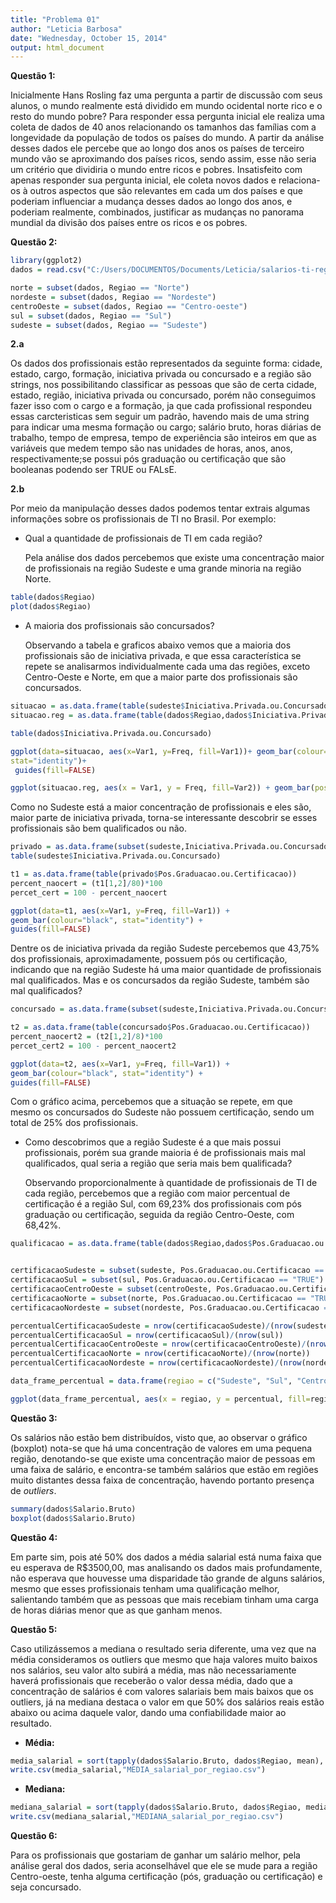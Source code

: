 ```yaml
---
title: "Problema 01"
author: "Leticia Barbosa"
date: "Wednesday, October 15, 2014"
output: html_document
---
```


**Questão 1:**

Inicialmente Hans Rosling faz uma pergunta a partir de discussão com seus alunos, o mundo realmente está dividido em mundo ocidental norte rico e o resto do mundo pobre? Para responder essa pergunta inicial ele realiza uma coleta de dados de 40 anos relacionando os tamanhos das famílias com a longevidade da população de todos os países do mundo. A partir da análise desses dados ele percebe que ao longo dos anos os países de terceiro mundo vão se aproximando dos países ricos, sendo assim, esse não seria um critério que dividiria o mundo entre ricos e pobres. Insatisfeito com apenas responder sua pergunta inicial, ele coleta novos dados e relaciona-os à outros aspectos que são relevantes em cada um dos países e que poderiam influenciar a mudança desses dados ao longo dos anos, e poderiam realmente, combinados, justificar as mudanças no panorama mundial da divisão dos países entre os ricos e os pobres.

**Questão 2:**

```r
library(ggplot2)
dados = read.csv("C:/Users/DOCUMENTOS/Documents/Leticia/salarios-ti-regioes.csv")

norte = subset(dados, Regiao == "Norte")
nordeste = subset(dados, Regiao == "Nordeste")
centroOeste = subset(dados, Regiao == "Centro-oeste")
sul = subset(dados, Regiao == "Sul")
sudeste = subset(dados, Regiao == "Sudeste")
```

**2.a**

  Os dados dos profissionais estão representados da seguinte forma: cidade, estado, cargo, formação, iniciativa privada ou concursado e a região são strings, nos possibilitando classificar as pessoas que são de certa cidade, estado, região, iniciativa privada ou concursado, porém não conseguimos fazer isso com o cargo e a formação, ja que cada profissional respondeu essas carcteristicas sem seguir um padrão, havendo mais de uma string para indicar uma mesma formação ou cargo; salário bruto, horas diárias de trabalho, tempo de empresa,  tempo de experiência são inteiros em que as variáveis que medem tempo são nas unidades de horas, anos, anos, respectivamente;se possui pós graduação ou certificação que são booleanas podendo ser TRUE ou FALsE.

**2.b**

  Por meio da manipulação desses dados podemos tentar extrais algumas informações sobre os profissionais de TI no Brasil. Por exemplo:

- Qual a quantidade de profissionais de TI em cada região?
  
  Pela análise dos dados percebemos que existe uma concentração maior de profissionais na região Sudeste e uma grande minoria na região Norte.
  
```r
table(dados$Regiao)
plot(dados$Regiao)
```

- A maioria dos profissionais são concursados?

  Observando a tabela e graficos abaixo vemos que a maioria dos profissionais são de iniciativa privada, e que essa característica se repete se analisarmos individualmente cada uma das regiões, exceto Centro-Oeste e Norte, em que a maior parte dos profissionais são concursados.

```r
situacao = as.data.frame(table(sudeste$Iniciativa.Privada.ou.Concursado))
situacao.reg = as.data.frame(table(dados$Regiao,dados$Iniciativa.Privada.ou.Concursado))

table(dados$Iniciativa.Privada.ou.Concursado)

ggplot(data=situacao, aes(x=Var1, y=Freq, fill=Var1))+ geom_bar(colour="black", 
stat="identity")+
 guides(fill=FALSE)

ggplot(situacao.reg, aes(x = Var1, y = Freq, fill=Var2)) + geom_bar(position='dodge',stat="identity")

```
  
  Como no Sudeste está a maior concentração de profissionais e eles são, maior parte de iniciativa privada, torna-se interessante descobrir se esses profissionais são bem qualificados ou não.

```r
privado = as.data.frame(subset(sudeste,Iniciativa.Privada.ou.Concursado == "Iniciativa Privada"))
table(sudeste$Iniciativa.Privada.ou.Concursado)

t1 = as.data.frame(table(privado$Pos.Graduacao.ou.Certificacao))
percent_naocert = (t1[1,2]/80)*100
percet_cert = 100 - percent_naocert

ggplot(data=t1, aes(x=Var1, y=Freq, fill=Var1)) +
geom_bar(colour="black", stat="identity") +
guides(fill=FALSE)

```
  
  Dentre os de iniciativa privada da região Sudeste percebemos que 43,75% dos profissionais, aproximadamente, possuem pós ou certificação, indicando que na região Sudeste há uma maior quantidade de profissionais mal qualificados. Mas e os concursados da região Sudeste, também são mal qualificados?
  
```r
concursado = as.data.frame(subset(sudeste,Iniciativa.Privada.ou.Concursado == "Concursado"))

t2 = as.data.frame(table(concursado$Pos.Graduacao.ou.Certificacao))
percent_naocert2 = (t2[1,2]/8)*100
percet_cert2 = 100 - percent_naocert2

ggplot(data=t2, aes(x=Var1, y=Freq, fill=Var1)) +
geom_bar(colour="black", stat="identity") +
guides(fill=FALSE)
```

  Com o gráfico acima, percebemos que a situação se repete, em que mesmo os concursados do Sudeste não possuem certificação, sendo um total de 25% dos profissionais.
  
- Como descobrimos que a região Sudeste é a que mais possui profissionais, porém sua grande maioria é de profissionais mais mal qualificados, qual seria a região que seria mais bem qualificada?

  Observando proporcionalmente à quantidade de profissionais de TI de cada região, percebemos que a região com maior percentual de certificação é a região Sul, com 69,23% dos profissionais com pós graduação ou certificação, seguida da região Centro-Oeste, com 68,42%.
  
```r

qualificacao = as.data.frame(table(dados$Regiao,dados$Pos.Graduacao.ou.Certificacao))


certificacaoSudeste = subset(sudeste, Pos.Graduacao.ou.Certificacao == "TRUE")
certificacaoSul = subset(sul, Pos.Graduacao.ou.Certificacao == "TRUE")
certificacaoCentroOeste = subset(centroOeste, Pos.Graduacao.ou.Certificacao == "TRUE")
certificacaoNorte = subset(norte, Pos.Graduacao.ou.Certificacao == "TRUE")
certificacaoNordeste = subset(nordeste, Pos.Graduacao.ou.Certificacao == "TRUE")

percentualCertificacaoSudeste = nrow(certificacaoSudeste)/(nrow(sudeste))
percentualCertificacaoSul = nrow(certificacaoSul)/(nrow(sul))
percentualCertificacaoCentroOeste = nrow(certificacaoCentroOeste)/(nrow(centroOeste))
percentualCertificacaoNorte = nrow(certificacaoNorte)/(nrow(norte))
percentualCertificacaoNordeste = nrow(certificacaoNordeste)/(nrow(nordeste))

data_frame_percentual = data.frame(regiao = c("Sudeste", "Sul", "Centro-oeste", "Norte", "Nordeste"), percentual = c(percentualCertificacaoSudeste * 100, percentualCertificacaoSul * 100, percentualCertificacaoCentroOeste * 100, percentualCertificacaoNorte * 100, percentualCertificacaoNordeste * 100))

ggplot(data_frame_percentual, aes(x = regiao, y = percentual, fill=regiao)) + geom_bar(position='dodge',stat="identity") + guides(fill=FALSE)
```

**Questão 3:**

  Os salários não estão bem distribuídos, visto que, ao observar o gráfico (boxplot) nota-se que há uma concentração de valores em uma pequena região, denotando-se que existe uma concentração maior de pessoas em uma faixa de salário, e encontra-se também salários que estão em regiões muito distantes dessa faixa de concentração, havendo portanto presença de *outliers*.

```r
summary(dados$Salario.Bruto)
boxplot(dados$Salario.Bruto)

```

**Questão 4:**

  Em parte sim, pois até 50% dos dados a média salarial está numa faixa que eu esperava de R$3500,00, mas analisando os dados mais profundamente, não esperava que houvesse uma disparidade tão grande de alguns salários, mesmo que esses profissionais tenham uma qualificação melhor, salientando também que as pessoas que mais recebiam tinham uma carga de horas diárias menor que as que ganham menos.
  
**Questão 5:**

Caso utilizássemos a mediana o resultado seria diferente, uma vez que na média consideramos os outliers que mesmo que haja valores muito baixos nos salários, seu valor alto subirá a média, mas não necessariamente haverá profissionais que receberão o valor dessa média, dado que a concentração de salários é com valores salariais bem mais baixos que os outliers, já na mediana destaca o valor em que 50% dos salários reais estão abaixo ou acima daquele valor, dando uma confiabilidade maior ao resultado.

- **Média:**

```r
media_salarial = sort(tapply(dados$Salario.Bruto, dados$Regiao, mean), decreasing = TRUE)
write.csv(media_salarial,"MEDIA_salarial_por_regiao.csv")
```

- **Mediana:**
```r
mediana_salarial = sort(tapply(dados$Salario.Bruto, dados$Regiao, median), decreasing = TRUE)
write.csv(mediana_salarial,"MEDIANA_salarial_por_regiao.csv")
```
**Questão 6:**

Para os profissionais que gostariam de ganhar um salário melhor, pela análise geral dos dados, seria aconselhável que ele se mude para a região Centro-oeste, tenha alguma certificação (pós, graduação ou certificação) e seja concursado.